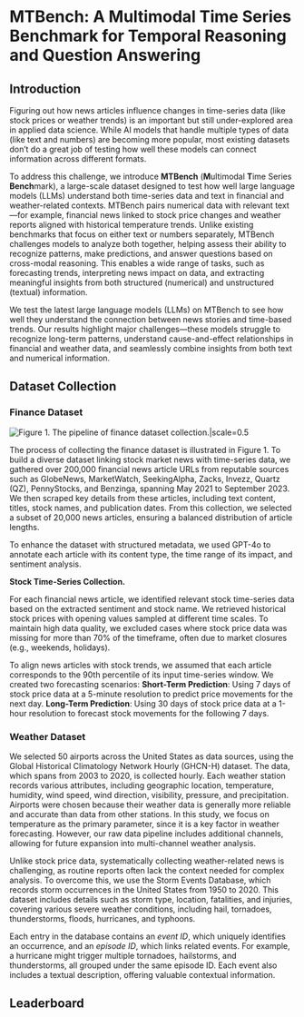 

# MTBench: A Multimodal Time Series Benchmark for Temporal Reasoning and Question Answering

<Authors
  authors="Jialin Chen, Yale University; Aosong Feng, Yale University; Ziyu Zhao, McGill University; Juan Garza, University of Texas Rio Grande Valley; Gaukhar Nurbek, University of Texas Rio Grande Valley, Cheng Qin, Yale University; Ali Maatouk, Yale University; Leandros Tassiulas, Yale University; Yifeng Gao, University of Texas Rio Grande Valley; Rex Ying, Yale University"
/>

<Badges
  venue=""
  github="https://github.com/Graph-and-Geometric-Learning/MTBench"
  arxiv=""
  pdf=""
/>


## Introduction


Figuring out how news articles influence changes in time-series data (like stock prices or weather trends) is an important but still under-explored area in applied data science. While AI models that handle multiple types of data (like text and numbers) are becoming more popular, most existing datasets don’t do a great job of testing how well these models can connect information across different formats. 

To address this challenge, we introduce **MTBench** (**M**ultimodal **T**ime Series **Bench**mark), a large-scale dataset designed to test how well large language models (LLMs) understand both time-series data and text in financial and weather-related contexts. MTBench pairs numerical data with relevant text—for example, financial news linked to stock price changes and weather reports aligned with historical temperature trends. Unlike existing benchmarks that focus on either text or numbers separately, MTBench challenges models to analyze both together, helping assess their ability to recognize patterns, make predictions, and answer questions based on cross-modal reasoning. This enables a wide range of tasks, such as forecasting trends, interpreting news impact on data, and extracting meaningful insights from both structured (numerical) and unstructured (textual) information.

We test the latest large language models (LLMs) on MTBench to see how well they understand the connection between news stories and time-based trends. Our results highlight major challenges—these models struggle to recognize long-term patterns, understand cause-and-effect relationships in financial and weather data, and seamlessly combine insights from both text and numerical information.

## Dataset Collection

### Finance Dataset 
![Figure 1. The pipeline of finance dataset collection.|scale=0.5](./assets/fin_data_collection_pipeline.png)

The process of collecting the finance dataset is illustrated in Figure 1. To build a diverse dataset linking stock market news with time-series data, we gathered over 200,000 financial news article URLs from reputable sources such as GlobeNews, MarketWatch, SeekingAlpha, Zacks, Invezz, Quartz (QZ), PennyStocks, and Benzinga, spanning May 2021 to September 2023. We then scraped key details from these articles, including text content, titles, stock names, and publication dates. From this collection, we selected a subset of 20,000 news articles, ensuring a balanced distribution of article lengths.

To enhance the dataset with structured metadata, we used GPT-4o to annotate each article with its content type, the time range of its impact, and sentiment analysis.

**Stock Time-Series Collection.** 

For each financial news article, we identified relevant stock time-series data based on the extracted sentiment and stock name. We retrieved historical stock prices with opening values sampled at different time scales. To maintain high data quality, we excluded cases where stock price data was missing for more than 70% of the timeframe, often due to market closures (e.g., weekends, holidays).

To align news articles with stock trends, we assumed that each article corresponds to the 90th percentile of its input time-series window. We created two forecasting scenarios:
**Short-Term Prediction**: Using 7 days of stock price data at a 5-minute resolution to predict price movements for the next day.
**Long-Term Prediction**: Using 30 days of stock price data at a 1-hour resolution to forecast stock movements for the following 7 days.

### Weather Dataset

We selected 50 airports across the United States as data sources, using the Global Historical Climatology Network Hourly (GHCN-H) dataset. The data, which spans from 2003 to 2020, is collected hourly. Each weather station records various attributes, including geographic location, temperature, humidity, wind speed, wind direction, visibility, pressure, and precipitation. Airports were chosen because their weather data is generally more reliable and accurate than data from other stations. In this study, we focus on temperature as the primary parameter, since it is a key factor in weather forecasting. However, our raw data pipeline includes additional channels, allowing for future expansion into multi-channel weather analysis.

Unlike stock price data, systematically collecting weather-related news is challenging, as routine reports often lack the context needed for complex analysis. To overcome this, we use the Storm Events Database, which records storm occurrences in the United States from 1950 to 2020. This dataset includes details such as storm type, location, fatalities, and injuries, covering various severe weather conditions, including hail, tornadoes, thunderstorms, floods, hurricanes, and typhoons.

Each entry in the database contains an <em>event ID</em>, which uniquely identifies an occurrence, and an <em>episode ID</em>, which links related events. For example, a hurricane might trigger multiple tornadoes, hailstorms, and thunderstorms, all grouped under the same episode ID. Each event also includes a textual description, offering valuable contextual information.

## Leaderboard

<Table/>